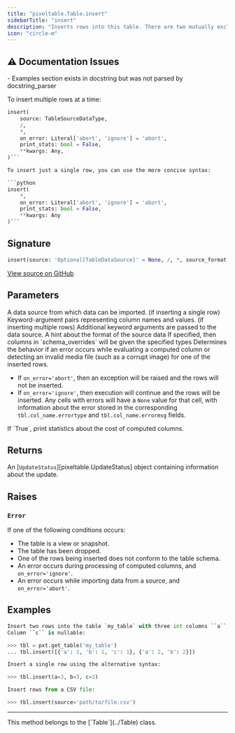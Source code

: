 ```yaml
---
title: "pixeltable.Table.insert"
sidebarTitle: "insert"
description: "Inserts rows into this table. There are two mutually exclusive call patterns:"
icon: "circle-m"
---
```

## ⚠️ Documentation Issues

<Warning>
- Examples section exists in docstring but was not parsed by docstring_parser
</Warning>

To insert multiple rows at a time:

``` python
insert(
    source: TableSourceDataType,
    /,
    *,
    on_error: Literal['abort', 'ignore'] = 'abort',
    print_stats: bool = False,
    **kwargs: Any,
)```

To insert just a single row, you can use the more concise syntax:

```python
insert(
    *,
    on_error: Literal['abort', 'ignore'] = 'abort',
    print_stats: bool = False,
    **kwargs: Any
)```
```


## Signature

```python
insert(source: 'Optional[TableDataSource]' = None, /, *, source_format: "Optional[Literal['csv', 'excel', 'parquet', 'json']]" = None, schema_overrides: 'Optional[dict[str, ts.ColumnType]]' = None, on_error: "Literal['abort', 'ignore']" = 'abort', print_stats: 'bool' = False, **kwargs: 'Any') -> 'UpdateStatus'
```

<a href="https://github.com/pixeltable/pixeltable/blob/main/pixeltable/catalog/table.py#L1282" target="_self">View source on GitHub</a>

## Parameters

<ParamField path="source" type="any" >
  A data source from which data can be imported.

</ParamField>

<ParamField path="kwargs" type="any" required>
  (if inserting a single row) Keyword-argument pairs representing column names and values. (if inserting multiple rows) Additional keyword arguments are passed to the data source.

</ParamField>

<ParamField path="source_format" type="any" >
  A hint about the format of the source data

</ParamField>

<ParamField path="schema_overrides" type="any" >
  If specified, then columns in `schema_overrides` will be given the specified types

</ParamField>

<ParamField path="on_error" type="any" >
  Determines the behavior if an error occurs while evaluating a computed column or detecting an invalid media file (such as a corrupt image) for one of the inserted rows.

- If `on_error='abort'`, then an exception will be raised and the rows will not be inserted.
- If `on_error='ignore'`, then execution will continue and the rows will be inserted. Any cells with errors will have a `None` value for that cell, with information about the error stored in the corresponding `tbl.col_name.errortype` and `tbl.col_name.errormsg` fields.

</ParamField>

<ParamField path="print_stats" type="any" >
  If `True`, print statistics about the cost of computed columns.

</ParamField>

## Returns

An \[`UpdateStatus`\]\[pixeltable.UpdateStatus\] object containing information about the update.


## Raises

### `Error`

If one of the following conditions occurs:

- The table is a view or snapshot.
- The table has been dropped.
- One of the rows being inserted does not conform to the table schema.
- An error occurs during processing of computed columns, and `on_error='ignore'`.
- An error occurs while importing data from a source, and `on_error='abort'`.


## Examples

```python
Insert two rows into the table `my_table` with three int columns ``a``, ``b``, and ``c``.
Column ``c`` is nullable:

>>> tbl = pxt.get_table('my_table')
... tbl.insert([{'a': 1, 'b': 1, 'c': 1}, {'a': 2, 'b': 2}])

Insert a single row using the alternative syntax:

>>> tbl.insert(a=3, b=3, c=3)

Insert rows from a CSV file:

>>> tbl.insert(source='path/to/file.csv')
```


---

<Note>
This method belongs to the [`Table`](../Table) class.
</Note>
